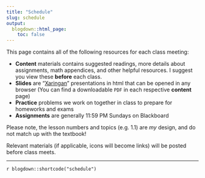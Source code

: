 ```yaml
---
title: "Schedule"
slug: schedule
output:
  blogdown::html_page:
    toc: false
---
```


This page contains all of the following resources for each class meeting: 

<ul class="icon-list">
 <li><i class="fas fa-info-circle"></i> **Content** materials contains suggested readings, more details about assignments, math appendices, and other helpful resources. I suggest you view these **before** each class.
  <li><i class="fas fa-chalkboard-teacher"></i> **Slides** are "[Xaringan](https://github.com/yihui/xaringan)" presentations in html that can be opened in any browser (You can find a downloadable <i class="fas fa-file-pdf"></i> `PDF` in each respective <i class="fas fa-info-circle"></i> **content** page)
  <li><i class="fas fa-dumbbell"></i> **Practice** problems we work on together in class to prepare for homeworks and exams
  <li><i class="fas fa-laptop-code"></i> **Assignments** are generally 11:59 PM Sundays on Blackboard
</ul>

Please note, the lesson numbers and topics (e.g. 1.1) are *my* design, and do not match up with the textbook!

Relevant materials (if applicable, icons will become links) will be posted before class meets.

---

`r blogdown::shortcode("schedule")`
